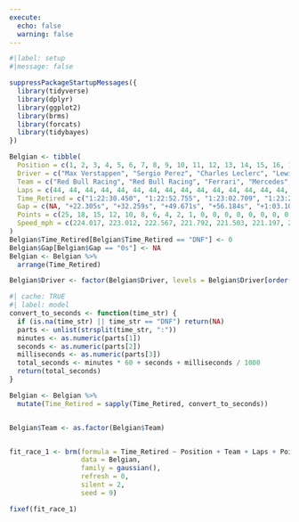 ```yaml
---
execute:
  echo: false
  warning: false
---
```


```r
#|label: setup
#|message: false

suppressPackageStartupMessages({
  library(tidyverse)
  library(dplyr)
  library(ggplot2)  
  library(brms)
  library(forcats)
  library(tidybayes)
})
```


```r

Belgian <- tibble(
  Position = c(1, 2, 3, 4, 5, 6, 7, 8, 9, 10, 11, 12, 13, 14, 15, 16, 17, 18, 19, 20),
  Driver = c("Max Verstappen", "Sergio Perez", "Charles Leclerc", "Lewis Hamilton", "Fernando Alonso", "George Russell", "Lando Norris", "Esteban Ocon", "Lance Stroll", "Yuki Tsunoda", "Pierre Gasly", "Valtteri Bottas", "Zhou Guanyu", "Alexander Albon", "Kevin Magnussen", "Daniel Ricciardo", "Logan Sargeant", "Nico Hulkenberg", "Carlos Sainz", "Oscar Piastri"),
  Team = c("Red Bull Racing", "Red Bull Racing", "Ferrari", "Mercedes", "Aston Martin", "Mercedes", "McLaren", "Alpine", "Aston Martin", "RB", "Alpine", "Alfa Romeo", "Alfa Romeo", "Williams", "Haas", "RB", "Williams", "Haas", "Ferrari", "McLaren"),
  Laps = c(44, 44, 44, 44, 44, 44, 44, 44, 44, 44, 44, 44, 44, 44, 44, 44, 44, 44, 23, 1),
  Time_Retired = c("1:22:30.450", "1:22:52.755", "1:23:02.709", "1:23:20.121", "1:23:26.634", "1:23:33.551", "1:23:44.169", "1:23:45.169", "1:23:49.790", "1:23:50.671", "1:23:53.534", "1:23:55.641", "1:24:05.891", "1:24:06.634", "1:24:12.204", "1:24:13.521", "1:24:14.926", "1:24:20.900", "DNF", "DNF"),
  Gap = c(NA, "+22.305s", "+32.259s", "+49.671s", "+56.184s", "+1:03.101", "+1:13.719", "+1:14.719", "+1:19.340", "+1:20.221", "+1:23.084", "+1:25.191", "+1:35.441", "+1:36.184", "+1:41.754", "+1:43.071", "+1:44.476", "+1:50.450", "DNF", "DNF"),
  Points = c(25, 18, 15, 12, 10, 8, 6, 4, 2, 1, 0, 0, 0, 0, 0, 0, 0, 0, 0, 0),
  Speed_mph = c(224.017, 223.012, 222.567, 221.792, 221.503, 221.197, 220.730, 220.686, 220.483, 220.445, 220.319, 220.227, 219.780, 219.747, 219.505, 219.448, 219.387, 219.128, 215.114, NA)
)
Belgian$Time_Retired[Belgian$Time_Retired == "DNF"] <- 0
Belgian$Gap[Belgian$Gap == "0s"] <- NA
Belgian <- Belgian %>%
  arrange(Time_Retired)

Belgian$Driver <- factor(Belgian$Driver, levels = Belgian$Driver[order(Belgian$Time_Retired)])
```

```r
#| cache: TRUE
#| label: model
convert_to_seconds <- function(time_str) {
  if (is.na(time_str) || time_str == "DNF") return(NA)
  parts <- unlist(strsplit(time_str, ":"))
  minutes <- as.numeric(parts[1])
  seconds <- as.numeric(parts[2])
  milliseconds <- as.numeric(parts[3])
  total_seconds <- minutes * 60 + seconds + milliseconds / 1000
  return(total_seconds)
}

Belgian <- Belgian %>%
  mutate(Time_Retired = sapply(Time_Retired, convert_to_seconds))


Belgian$Team <- as.factor(Belgian$Team)


fit_race_1 <- brm(formula = Time_Retired ~ Position + Team + Laps + Points + Speed_mph,
                  data = Belgian,
                  family = gaussian(),
                  refresh = 0,
                  silent = 2,
                  seed = 9)
```

```r
fixef(fit_race_1)
```